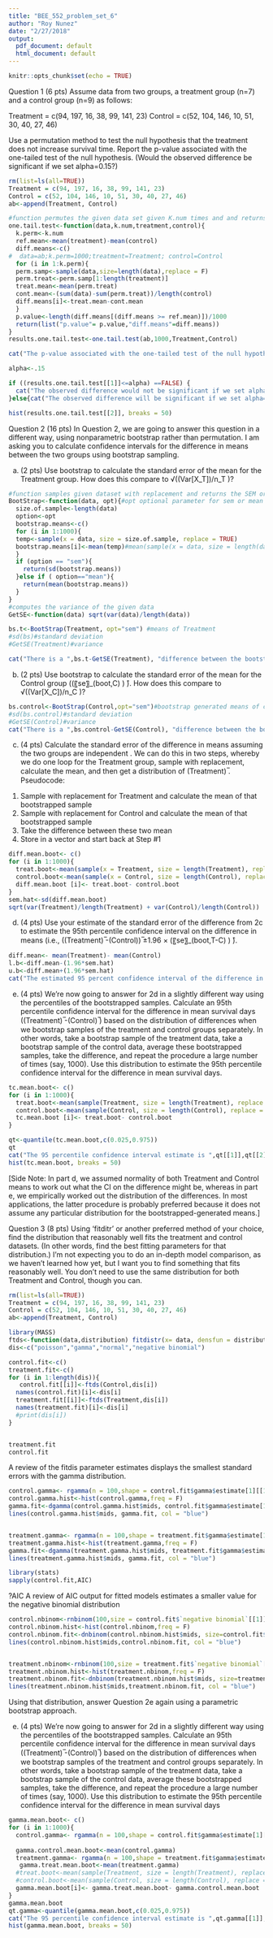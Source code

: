 ```yaml
---
title: "BEE_552_problem_set_6"
author: "Roy Nunez"
date: "2/27/2018"
output:
  pdf_document: default
  html_document: default
---
```


```r
knitr::opts_chunk$set(echo = TRUE)
```
Question 1 (6 pts)
Assume data from two groups, a treatment group (n=7) and a control group (n=9) as follows:

Treatment = c(94, 197, 16, 38, 99, 141, 23)
Control = c(52, 104, 146, 10, 51, 30, 40, 27, 46)


Use a permutation method to test the null hypothesis that the treatment does not increase survival time. Report the p-value associated with the one-tailed test of the null hypothesis. (Would the observed difference be significant if we set alpha=0.15?)

```r

rm(list=ls(all=TRUE))
Treatment = c(94, 197, 16, 38, 99, 141, 23)
Control = c(52, 104, 146, 10, 51, 30, 40, 27, 46)
ab<-append(Treatment, Control)

#function permutes the given data set given K.num times and and returns the pvalue and the difference of means in reference to the original parameters collected for each permuted sample 
one.tail.test<-function(data,k.num,treatment,control){
  k.perm<-k.num
  ref.mean<-mean(treatment)-mean(control)
  diff.means<-c()
#  data=ab;k.perm=1000;treatment=Treatment; control=Control
  for (i in 1:k.perm){ 
  perm.samp<-sample(data,size=length(data),replace = F)
  perm.treat<-perm.samp[1:length(treatment)]
  treat.mean<-mean(perm.treat)
  cont.mean<-(sum(data)-sum(perm.treat))/length(control)
  diff.means[i]<-treat.mean-cont.mean
  }
  p.value<-length(diff.means[(diff.means >= ref.mean)])/1000
  return(list("p.value"= p.value,"diff.means"=diff.means))
}
results.one.tail.test<-one.tail.test(ab,1000,Treatment,Control)

cat("The p-value associated with the one-tailed test of the null hypothesis is", results.one.tail.test[[1]])

alpha<-.15

if ((results.one.tail.test[[1]]<=alpha) ==FALSE) {
  cat("The observed difference would not be significant if we set alpha=0.15 and we fail to reject the null hypothesis")
}else{cat("The observed difference will be significant if we set alpha=0.15 and we reject the null hypothesis")}

hist(results.one.tail.test[[2]], breaks = 50)
```


Question 2 (16 pts)
In Question 2, we are going to answer this question in a different way, using nonparametric bootstrap rather than permutation. I am asking you to calculate confidence intervals for the difference in means between the two groups using bootstrap sampling. 


a) (2 pts) Use bootstrap to calculate the standard error of the mean for the Treatment group. How does this compare to √((Var[X_T])/n_T )?
```r
#function samples given dataset with replacement and returns the SEM or the mean of sample of newly generated dataset (will use this function for other future questions in this problem set)
BootStrap<-function(data, opt){#opt optional parameter for sem or mean
  size.of.sample<-length(data)
  option<-opt
  bootstrap.means<-c()
  for (i in 1:1000){
  temp<-sample(x = data, size = size.of.sample, replace = TRUE)
  bootstrap.means[i]<-mean(temp)#mean(sample(x = data, size = length(data), replace = TRUE))
  }
  if (option == "sem"){
    return(sd(bootstrap.means))
  }else if ( option=="mean"){
    return(mean(bootstrap.means))
  } 
}
#computes the variance of the given data
GetSE<-function(data) sqrt(var(data)/length(data))

```

```r
bs.t<-BootStrap(Treatment, opt="sem") #means of Treatment
#sd(bs)#standard deviation
#GetSE(Treatment)#variance

cat("There is a ",bs.t-GetSE(Treatment), "difference between the bootstrap generated SEM and the sample variance. These values are approximately close as expected as n increases and the distributions approach a normal distribution, as stated by the central limit theorem")
```


b) (2 pts) Use bootstrap to calculate the standard error of the mean for the Control group ((〖se〗_(boot,C) ) ̂). How does this compare to √((Var[X_C])/n_C )?
```r
bs.control<-BootStrap(Control,opt="sem")#bootstrap generated means of control
#sd(bs.control)#standard deviation
#GetSE(Control)#variance
cat("There is a ",bs.control-GetSE(Control), "difference between the bootstrap generated SEM and the sample variance. These values are approximately close as expected as n increases and the distributions approach a normal distribution, as stated by the central limit theorem")
```


c) (4 pts) Calculate the standard error of the difference in means assuming the two groups are independent . We can do this in two steps, whereby we do one loop for the Treatment group, sample with replacement, calculate the mean, and then get a distribution of (Treatment) ̅. 
Pseudocode:
1)	Sample with replacement for Treatment and calculate the mean of that bootstrapped sample
2)	Sample with replacement for Control and calculate the mean of that bootstrapped sample
3)	Take the difference between these two mean
4)	Store in a vector and start back at Step #1
```r
diff.mean.boot<- c()
for (i in 1:1000){
  treat.boot<-mean(sample(x = Treatment, size = length(Treatment), replace = TRUE))
  control.boot<-mean(sample(x = Control, size = length(Control), replace = TRUE))
  diff.mean.boot [i]<- treat.boot- control.boot
}
sem.hat<-sd(diff.mean.boot)
sqrt(var(Treatment)/length(Treatment) + var(Control)/length(Control))
```

d) (4 pts) Use your estimate of the standard error of the difference from 2c to estimate the 95th percentile confidence interval on the difference in means (i.e., ((Treatment) ̅-(Control)) ̅±1.96 × (〖se〗_(boot,T-C) ) ̂).

```r
diff.mean<- mean(Treatment)- mean(Control)
l.b<-diff.mean-(1.96*sem.hat)
u.b<-diff.mean+(1.96*sem.hat)
cat("The estimated 95 percent confidence interval of the difference in means is ", l.b, "and",u.b)
```

e) (4 pts) We're now going to answer for 2d in a slightly different way using the percentiles of the bootstrapped samples. Calculate an 95th percentile confidence interval for the difference in mean survival days ((Treatment) ̅-(Control) ̅) based on the distribution of differences when we bootstrap samples of the treatment and control groups separately. In other words, take a bootstrap sample of the treatment data, take a bootstrap sample of the control data, average these bootstrapped samples, take the difference, and repeat the procedure a large number of times (say, 1000). Use this distribution to estimate the 95th percentile confidence interval for the difference in mean survival days.

```r
tc.mean.boot<- c()
for (i in 1:1000){
  treat.boot<-mean(sample(Treatment, size = length(Treatment), replace = TRUE))
  control.boot<-mean(sample(Control, size = length(Control), replace = TRUE))
  tc.mean.boot [i]<- treat.boot- control.boot
}

qt<-quantile(tc.mean.boot,c(0.025,0.975))
qt
cat("The 95 percentile confidence interval estimate is ",qt[[1]],qt[[2]])
hist(tc.mean.boot, breaks = 50)
```


[Side Note: In part d, we assumed normality of both Treatment and Control means to work out what the CI on the difference might be, whereas in part e, we empirically worked out the distribution of the differences. In most applications, the latter procedure is probably preferred because it does not assume any particular distribution for the bootstrapped-generated means.]


Question 3 (8 pts)
Using 'fitditr' or another preferred method of your choice, find the distribution that reasonably well fits the treatment and control datasets. (In other words, find the best fitting parameters for that distribution.) I'm not expecting you to do an in-depth model comparison, as we haven't learned how yet, but I want you to find something that fits reasonably well. You don't need to use the same distribution for both Treatment and Control, though you can.



```r
rm(list=ls(all=TRUE))
Treatment = c(94, 197, 16, 38, 99, 141, 23)
Control = c(52, 104, 146, 10, 51, 30, 40, 27, 46)
ab<-append(Treatment, Control)

library(MASS)
ftds<-function(data,distribution) fitdistr(x= data, densfun = distribution)
dis<-c("poisson","gamma","normal","negative binomial")

control.fit<-c()
treatment.fit<-c()
for (i in 1:length(dis)){
   control.fit[[i]]<-ftds(Control,dis[i])
  names(control.fit)[i]<-dis[i]
  treatment.fit[[i]]<-ftds(Treatment,dis[i])
  names(treatment.fit)[i]<-dis[i]
  #print(dis[i])
}


treatment.fit
control.fit

```

A review of the fitdis parameter estimates displays the smallest standard errors with the gamma distribution.

```r
control.gamma<- rgamma(n = 100,shape = control.fit$gamma$estimate[1][[1]], rate = control.fit$gamma$estimate[2][[1]])
control.gamma.hist<-hist(control.gamma,freq = F)
gamma.fit<-dgamma(control.gamma.hist$mids, control.fit$gamma$estimate[1][[1]], control.fit$gamma$estimate[2][[1]])
lines(control.gamma.hist$mids, gamma.fit, col = "blue") 


treatment.gamma<- rgamma(n = 100,shape = treatment.fit$gamma$estimate[1][[1]], rate = treatment.fit$gamma$estimate[2][[1]])
treatment.gamma.hist<-hist(treatment.gamma,freq = F)
gamma.fit<-dgamma(treatment.gamma.hist$mids, treatment.fit$gamma$estimate[1][[1]],treatment.fit$gamma$estimate[2][[1]])
lines(treatment.gamma.hist$mids, gamma.fit, col = "blue") 
```

```r
library(stats)
sapply(control.fit,AIC)
```
?AIC
A review of AIC output for fitted models estimates a smaller value for the negative binomial distribution
```R
control.nbinom<-rnbinom(100,size = control.fit$`negative binomial`[[1]][1],mu=control.fit$`negative binomial`[[1]][2])
control.nbinom.hist<-hist(control.nbinom,freq = F)
control.nbinom.fit<-dnbinom(control.nbinom.hist$mids, size=control.fit$`negative binomial`[[1]][1], mu=control.fit$`negative binomial`[[1]][2])
lines(control.nbinom.hist$mids,control.nbinom.fit, col = "blue") 


treatment.nbinom<-rnbinom(100,size = treatment.fit$`negative binomial`[[1]][1],mu=treatment.fit$`negative binomial`[[1]][2])
treatment.nbinom.hist<-hist(treatment.nbinom,freq = F)
treatment.nbinom.fit<-dnbinom(treatment.nbinom.hist$mids, size=treatment.fit$`negative binomial`[[1]][1], mu=treatment.fit$`negative binomial`[[1]][2])
lines(treatment.nbinom.hist$mids,treatment.nbinom.fit, col = "blue") 
```

Using that distribution, answer Question 2e again using a parametric bootstrap approach.


e) (4 pts) We're now going to answer for 2d in a slightly different way using the percentiles of the bootstrapped samples. Calculate an 95th percentile confidence interval for the difference in mean survival days ((Treatment) ̅-(Control) ̅) based on the distribution of differences when we bootstrap samples of the treatment and control groups separately. In other words, take a bootstrap sample of the treatment data, take a bootstrap sample of the control data, average these bootstrapped samples, take the difference, and repeat the procedure a large number of times (say, 1000). Use this distribution to estimate the 95th percentile confidence interval for the difference in mean survival days
```r
gamma.mean.boot<- c()
for (i in 1:1000){
  control.gamma<- rgamma(n = 100,shape = control.fit$gamma$estimate[1][[1]], rate = control.fit$gamma$estimate[2][[1]])
  
  gamma.control.mean.boot<-mean(control.gamma)
  treatment.gamma<- rgamma(n = 100,shape = treatment.fit$gamma$estimate[1][[1]], rate = treatment.fit$gamma$estimate[2][[1]])
   gamma.treat.mean.boot<-mean(treatment.gamma)
  #treat.boot<-mean(sample(Treatment, size = length(Treatment), replace = TRUE))
  #control.boot<-mean(sample(Control, size = length(Control), replace = TRUE))
  gamma.mean.boot[i]<- gamma.treat.mean.boot- gamma.control.mean.boot
}
gamma.mean.boot
qt.gamma<-quantile(gamma.mean.boot,c(0.025,0.975))
cat("The 95 percentile confidence interval estimate is ",qt.gamma[[1]],qt.gamma[[2]])
hist(gamma.mean.boot, breaks = 50)
```



